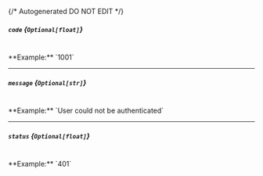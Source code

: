 {/* Autogenerated DO NOT EDIT  */}
##### `code` *{`Optional[float]`}*
<br/>
**Example:** `1001`

---
##### `message` *{`Optional[str]`}*
<br/>
**Example:** `User could not be authenticated`

---
##### `status` *{`Optional[float]`}*
<br/>
**Example:** `401`


